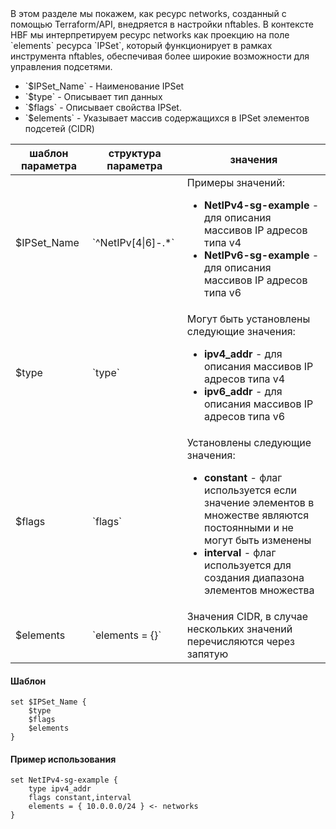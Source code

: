 <div className="paragraph">
  В этом разделе мы покажем, как ресурс networks, созданный с помощью Terraform/API, внедряется в настройки nftables. В
  контексте HBF мы интерпретируем ресурс networks как проекцию на поле `elements` ресурса `IPSet`, который функционирует
  в рамках инструмента nftables, обеспечивая более широкие возможности для управления подсетями.
</div>
<ul>
  <li>`$IPSet_Name` - Наименование IPSet</li>
  <li>`$type` - Описывает тип данных</li>
  <li>`$flags` - Описывает свойства IPSet.</li>
  <li>`$elements` - Указывает массив содержащихся в IPSet элементов подсетей (CIDR)</li>
</ul>

<div className="scrollable-x">
  <table>
    <thead>
      <tr>
        <th>шаблон параметра</th>
        <th>структура параметра</th>
        <th>значения</th>
      </tr>
    </thead>
    <tbody>
      <tr>
        <td>$IPSet_Name</td>
        <td>`^NetIPv[4|6]-.*`</td>
        <td>
          Примеры значений:
          <ul>
            <li>
              <b>NetIPv4-sg-example</b> - для описания массивов IP адресов типа v4
            </li>
            <li>
              <b>NetIPv6-sg-example</b> - для описания массивов IP адресов типа v6
            </li>
          </ul>
        </td>
      </tr>
      <tr>
        <td>$type</td>
        <td>`type`</td>
        <td>
          Могут быть установлены следующие значения:
          <ul>
            <li>
              <b>ipv4_addr</b> - для описания массивов IP адресов типа v4
            </li>
            <li>
              <b>ipv6_addr</b> - для описания массивов IP адресов типа v6
            </li>
          </ul>
        </td>
      </tr>
      <tr>
        <td>$flags</td>
        <td>`flags`</td>
        <td>
          Установлены следующие значения:
          <ul>
            <li>
              <b>constant</b> - флаг используется если значение элементов в множестве являются постоянными и не могут
              быть изменены
            </li>
            <li>
              <b>interval</b> - флаг используется для создания диапазона элементов множества
            </li>
          </ul>
        </td>
      </tr>
      <tr>
        <td>$elements</td>
        <td>`elements = {}`</td>
        <td>Значения CIDR, в случае нескольких значений перечисляются через запятую</td>
      </tr>
    </tbody>
  </table>
</div>

#### Шаблон

```hcl
set $IPSet_Name {
    $type
    $flags
    $elements
}
```

#### Пример использования

```hcl
set NetIPv4-sg-example {
    type ipv4_addr
    flags constant,interval
    elements = { 10.0.0.0/24 } <- networks
}
```
